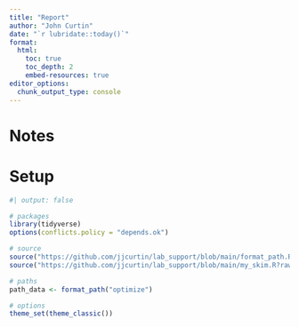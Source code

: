 ```yaml
---
title: "Report" 
author: "John Curtin" 
date: "`r lubridate::today()`"
format: 
  html:
    toc: true 
    toc_depth: 2
    embed-resources: true
editor_options: 
  chunk_output_type: console
---
```


# Notes


# Setup 
```r
#| output: false

# packages
library(tidyverse)
options(conflicts.policy = "depends.ok")

# source  
source("https://github.com/jjcurtin/lab_support/blob/main/format_path.R?raw=true")
source("https://github.com/jjcurtin/lab_support/blob/main/my_skim.R?raw=true")

# paths
path_data <- format_path("optimize")

# options
theme_set(theme_classic()) 
```
